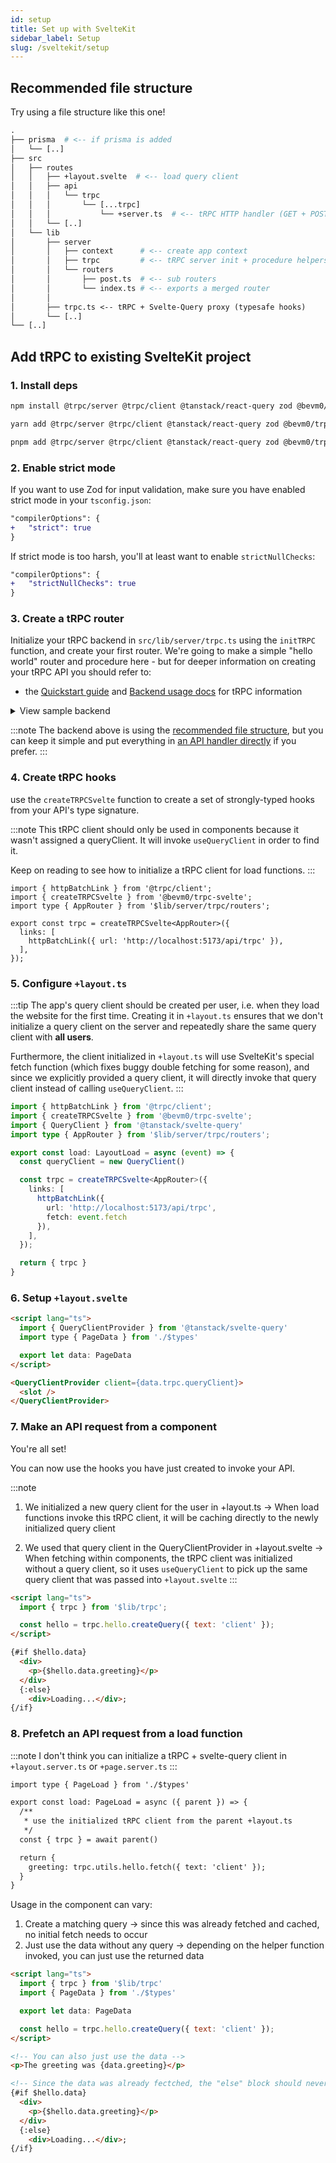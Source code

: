 ```yaml
---
id: setup
title: Set up with SvelteKit
sidebar_label: Setup
slug: /sveltekit/setup
---
```



## Recommended file structure

Try using a file structure like this one!

```graphql
.
├── prisma  # <-- if prisma is added
│   └── [..]
├── src
│   ├── routes
│   │   ├── +layout.svelte  # <-- load query client
│   │   ├── api
│   │   │   └── trpc
│   │   │       └── [...trpc]
│   │   │           └── +server.ts  # <-- tRPC HTTP handler (GET + POST)
│   │   └── [..]
│   └── lib
│       ├── server
│       │   ├── context      # <-- create app context
│       │   ├── trpc         # <-- tRPC server init + procedure helpers
│       │   └── routers 
│       │       ├── post.ts  # <-- sub routers
│       │       └── index.ts # <-- exports a merged router
│       │
│       ├── trpc.ts <-- tRPC + Svelte-Query proxy (typesafe hooks)
│       └── [..]
└── [..]
```

## Add tRPC to existing SvelteKit project

### 1. Install deps

<Tabs>
  <TabItem value="npm" label="npm" default>

```sh
npm install @trpc/server @trpc/client @tanstack/react-query zod @bevm0/trpc-svelte-query @bevm0/trpc-sveltekit
```

  </TabItem>

<TabItem value="yarn" label="yarn">

```sh
yarn add @trpc/server @trpc/client @tanstack/react-query zod @bevm0/trpc-svelte-query @bevm0/trpc-sveltekit
```

</TabItem>

<TabItem value="pnpm" label="pnpm">

```sh
pnpm add @trpc/server @trpc/client @tanstack/react-query zod @bevm0/trpc-svelte-query @bevm0/trpc-sveltekit
```

</TabItem>
</Tabs>

### 2. Enable strict mode

If you want to use Zod for input validation, make sure you have enabled strict mode in your `tsconfig.json`:

```diff title="tsconfig.json"
"compilerOptions": {
+   "strict": true
}
```

If strict mode is too harsh, you'll at least want to enable `strictNullChecks`:

```diff title="tsconfig.json"
"compilerOptions": {
+   "strictNullChecks": true
}
```

### 3. Create a tRPC router

Initialize your tRPC backend in `src/lib/server/trpc.ts` 
using the `initTRPC` function, and create your first router.
We're going to make a simple "hello world" router and procedure here -
but for deeper information on creating your tRPC API you should refer to:

- the [Quickstart guide](https://trpc.io/docs/quickstart) and [Backend usage docs](https://trpc.io/docs/server/introduction) for tRPC information

<details>
<summary>View sample backend</summary>

```ts title='src/lib/server/trpc.ts'
import { initTRPC } from '@trpc/server';

// Avoid exporting the entire t-object
// since it's not very descriptive.
// For instance, the use of a t variable
// is common in i18n libraries.
const t = initTRPC.create();

// Base router and procedure helpers
export const router = t.router;
export const procedure = t.procedure;
```

<br />

```ts title='src/lib/server/trpc/routers/index.ts'
import { z } from 'zod';
import { procedure, router } from '../trpc';

export const appRouter = router({
  hello: procedure
    .input(
      z.object({
        text: z.string(),
      }),
    )
    .query(({ input }) => {
      return {
        greeting: `hello ${input.text}`,
      };
    }),
});

// export type definition of API
export type AppRouter = typeof appRouter;
```

<br />

```ts title='src/routes/api/trpc/[...trpc]/+server.ts'
import { createTRPCRequestHandler } from '@bevm0/trpc-sveltekit'
import { appRouter } from '$lib/server/trpc/routers';

// export GET and POST SvelteKit request handler
// @see https://trpc.io/docs/api-handler
// @see https://kit.svelte.dev/docs/routing#server

const requestHandler = createTRPCRequestHandler({
  router: appRouter,
  createContext: () => ({})
})

export const GET = requestHandler
export const POST = requestHandler
```

</details>

:::note
The backend above is using the [recommended file structure](#recommended-file-structure), but you can keep it simple and put everything in [an API handler directly](https://github.com/trpc/trpc/blob/main/examples/next-minimal-starter/src/pages/api/trpc/%5Btrpc%5D.ts) if you prefer.
:::

### 4. Create tRPC hooks

use the `createTRPCSvelte` function to create a set of strongly-typed hooks from your API's type signature.

:::note
This tRPC client should only be used in components because it wasn't assigned a queryClient.
It will invoke `useQueryClient` in order to find it.

Keep on reading to see how to initialize a tRPC client for load functions.
:::

```tsx title='utils/trpc.ts'
import { httpBatchLink } from '@trpc/client';
import { createTRPCSvelte } from '@bevm0/trpc-svelte';
import type { AppRouter } from '$lib/server/trpc/routers';

export const trpc = createTRPCSvelte<AppRouter>({
  links: [
    httpBatchLink({ url: 'http://localhost:5173/api/trpc' }),
  ],
});
```

### 5. Configure `+layout.ts`

:::tip
The app's query client should be created per user, i.e. when they load the website for the first time.
Creating it in `+layout.ts` ensures that we don't initialize a query client
on the server and repeatedly share the same query client with **all users**.

Furthermore, the client initialized in `+layout.ts` will use SvelteKit's special
fetch function (which fixes buggy double fetching for some reason), 
and since we explicitly provided a query client, it will directly
invoke that query client instead of calling `useQueryClient`.
:::

```ts title='src/routes/+layout.ts'
import { httpBatchLink } from '@trpc/client';
import { createTRPCSvelte } from '@bevm0/trpc-svelte';
import { QueryClient } from '@tanstack/svelte-query'
import type { AppRouter } from '$lib/server/trpc/routers';

export const load: LayoutLoad = async (event) => {
  const queryClient = new QueryClient()

  const trpc = createTRPCSvelte<AppRouter>({
    links: [
      httpBatchLink({ 
        url: 'http://localhost:5173/api/trpc',
        fetch: event.fetch
      }),
    ],
  });

  return { trpc }
}

```

### 6. Setup `+layout.svelte`

```html title='src/routes/+layout.svelte'
<script lang="ts">
  import { QueryClientProvider } from '@tanstack/svelte-query'
  import type { PageData } from './$types'

  export let data: PageData 
</script>

<QueryClientProvider client={data.trpc.queryClient}>
  <slot />
</QueryClientProvider>

```

### 7. Make an API request from a component

You're all set!

You can now use the hooks you have just created to invoke your API.

:::note
1. We initialized a new query client for the user in +layout.ts
   -> When load functions invoke this tRPC client, 
      it will be caching directly to the newly initialized query client

2. We used that query client in the QueryClientProvider in +layout.svelte
   -> When fetching within components, the tRPC client was initialized without a query client,
      so it uses `useQueryClient` to pick up the same query client that was passed into `+layout.svelte`
:::

```html title='src/routes/+page.svelte'
<script lang="ts">
  import { trpc } from '$lib/trpc';

  const hello = trpc.hello.createQuery({ text: 'client' });
</script>

{#if $hello.data}
  <div>
    <p>{$hello.data.greeting}</p>
  </div>
  {:else}
    <div>Loading...</div>;
{/if}

```

### 8. Prefetch an API request from a load function

:::note
I don't think you can initialize a tRPC + svelte-query client in `+layout.server.ts` or `+page.server.ts`
:::

```html title='src/routes/+page.ts'
import type { PageLoad } from './$types'

export const load: PageLoad = async ({ parent }) => {
  /**
   * use the initialized tRPC client from the parent +layout.ts
   */
  const { trpc } = await parent()

  return {
    greeting: trpc.utils.hello.fetch({ text: 'client' });
  }
}
```

Usage in the component can vary:
1. Create a matching query -> since this was already fetched and cached, no initial fetch needs to occur
2. Just use the data without any query -> depending on the helper function invoked, you can just use the returned data

```html title='src/routes/+page.svelte'
<script lang="ts">
  import { trpc } from '$lib/trpc'
  import { PageData } from './$types'

  export let data: PageData

  const hello = trpc.hello.createQuery({ text: 'client' });
</script>

<!-- You can also just use the data -->
<p>The greeting was {data.greeting}</p>

<!-- Since the data was already fectched, the "else" block should never appear -->
{#if $hello.data}
  <div>
    <p>{$hello.data.greeting}</p>
  </div>
  {:else}
    <div>Loading...</div>;
{/if}

```
